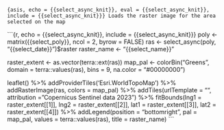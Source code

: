 ```{asis, echo = {{select_async_knit}}, eval = {{select_async_knit}}, include = {{select_async_knit}}}
Loads the raster image for the area selected on the map
```

```{r, echo = {{select_async_knit}}, include = {{select_async_knit}}}
poly <- matrix({{select_poly}}, ncol = 2, byrow = FALSE)
ras <- select_async(poly, "{{select_date}}")$raster
raster_name <- "{{select_name}}"

raster_extent <- as.vector(terra::ext(ras))
map_pal <- colorBin("Greens", domain = terra::values(ras), bins = 9, na.color = "#00000000")

leaflet() %>%
  addProviderTiles('Esri.WorldTopoMap') %>%
  addRasterImage(ras, colors = map_pal) %>%
  addTiles(urlTemplate = "", attribution = "Copernicus Sentinel data 2023") %>%
  fitBounds(lng1 = raster_extent[[1]], lng2 = raster_extent[[2]], lat1 = raster_extent[[3]], lat2 = raster_extent[[4]]) %>%
  addLegend(position = "bottomright", pal = map_pal, values = terra::values(ras),
            title = raster_name) 
```
